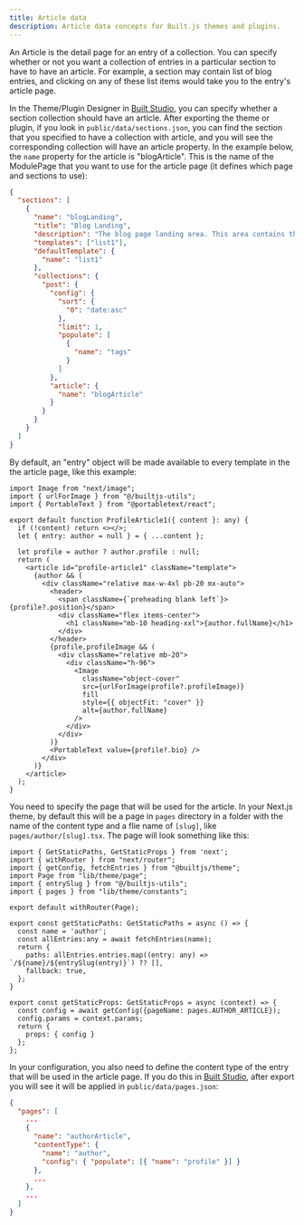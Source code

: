 ```yaml
---
title: Article data
description: Article data concepts for Built.js themes and plugins.
---
```


An Article is the detail page for an entry of a collection. You can specify whether or not you want a collection of entries in a particular section to have to have an article. For example, a section may contain list of blog entries, and clicking on any of these list items would take you to the entry's article page. 

In the Theme/Plugin Designer in [Built Studio](/built-studio), you can specify whether a section collection should have an article.
After exporting the theme or plugin, if you look in ```public/data/sections.json```, you can find the section that you specified to have a collection with article, and you will see the corresponding collection will have an article property. In the example below, the ```name``` property for the article is "blogArticle". This is the name of the ModulePage that you want to use for the article page (it defines which page and sections to use):

```json title="public/data/sections.json" copy
{
  "sections": [
    {
      "name": "blogLanding",
      "title": "Blog Landing",
      "description": "The blog page landing area. This area contains the latest published blog post.",
      "templates": ["list1"],
      "defaultTemplate": {
        "name": "list1"
      },
      "collections": {
        "post": {
          "config": {
            "sort": {
              "0": "date:asc"
            },
            "limit": 1,
            "populate": [
              {
                "name": "tags"
              }
            ]
          },
          "article": {
            "name": "blogArticle"
          }
        }
      }
    }
  ]
}
```

By default, an "entry" object will be made available to every template in the the article page, like this example:

```tsx title="components/templates/articles/profile-article1.tsx" copy
import Image from "next/image";
import { urlForImage } from "@/builtjs-utils";
import { PortableText } from "@portabletext/react";

export default function ProfileArticle1({ content }: any) {
  if (!content) return <></>;
  let { entry: author = null } = { ...content };

  let profile = author ? author.profile : null;
  return (
    <article id="profile-article1" className="template">
      {author && (
        <div className="relative max-w-4xl pb-20 mx-auto">
          <header>
            <span className={`preheading blank left`}>{profile?.position}</span>
            <div className="flex items-center">
              <h1 className="mb-10 heading-xxl">{author.fullName}</h1>
            </div>
          </header>
          {profile.profileImage && (
            <div className="relative mb-20">
              <div className="h-96">
                <Image
                  className="object-cover"
                  src={urlForImage(profile?.profileImage)}
                  fill
                  style={{ objectFit: "cover" }}
                  alt={author.fullName}
                />
              </div>
            </div>
          )}
          <PortableText value={profile?.bio} />
        </div>
      )}
    </article>
  );
}
```

You need to specify the page that will be used for the article. In your Next.js theme, by default this will be a page in ```pages``` directory in a folder with the name of the content type and a flie name of ```[slug]```, like ```pages/author/[slug].tsx```.  The page will look something like this:

```tsx title="pages/author/[slug].tsx" copy
import { GetStaticPaths, GetStaticProps } from 'next';
import { withRouter } from "next/router";
import { getConfig, fetchEntries } from "@builtjs/theme";
import Page from "lib/theme/page";
import { entrySlug } from "@/builtjs-utils";
import { pages } from "lib/theme/constants";

export default withRouter(Page);

export const getStaticPaths: GetStaticPaths = async () => {
  const name = 'author';
  const allEntries:any = await fetchEntries(name);
  return {
    paths: allEntries.entries.map((entry: any) => `/${name}/${entrySlug(entry)}`) ?? [],
    fallback: true,
  };
}

export const getStaticProps: GetStaticProps = async (context) => {
  const config = await getConfig({pageName: pages.AUTHOR_ARTICLE});
  config.params = context.params;
  return {
    props: { config }
  };
};
```

In your configuration, you also need to define the content type of the entry that will be used in the article page. If you do this in [Built Studio](/built-studio), after export you will see it will be applied in ```public/data/pages.json```:

```json title="public/data/pages.json" copy
{
  "pages": [
    ...
    {
      "name": "authorArticle",
      "contentType": {
        "name": "author",
        "config": { "populate": [{ "name": "profile" }] }
      },
      ...
    },
    ...
  ]
}
```